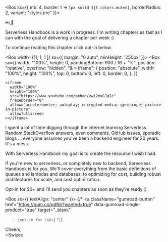 
<Box sx={{
          mb: 4,
          border: t => `1px solid ${t.colors.muted}`,
          borderRadius: 2,
          variant: "styles.pre"
        }}>

Hi,👋

Serverless Handbook is a work in progress. I'm writing chapters as fast as I can with the goal of delivering a chapter per week :)

To continue reading this chapter click opt-in below.

<Box width={[1, 1, 1 ]} sx={{ margin: "0 auto", minHeight: '250px' }}>
  <Box
    sx={{
      width: "100%",
      height: 0,
      paddingBottom: 900 / 16 + "%",
      position: "relative",
      overflow: "hidden",
      "& > iframe": {
        position: "absolute",
        width: "100%",
        height: "100%",
        top: 0,
        bottom: 0,
        left: 0,
        border: 0,
      },
    }}
  >
    <iframe
      width="100%"
      height="100%"
      src="https://www.youtube.com/embed/zwi2mxGJgIc"
      frameborder="0"
      allow="accelerometer; autoplay; encrypted-media; gyroscope; picture-in-picture"
      allowfullscreen
    ></iframe>
  </Box>
</Box>

I spent a lot of time digging through the internet learning Serverless. Random StackOverflow answers, even comments, GitHub issues, sporadic blogs ... everyone assumes you've been a backend engineer for 20 years. It's a mess.

With Serverless Handbook my goal is to create the resource I wish I had.

If you're new to serverless, or completely new to backend, Serverless Handbook is for you. We'll cover everything from the basic definitions of queues and lambdas and databases, to optimizing for cost, building robust architectures for scale, and cost optimization.

Opt-in for \$0+ and I'll send you chapters as soon as they're ready :)

<Box sx={{ textAlign: "center" }}>
  <GumroadOverlay price="0" code="qdNn" text="opt-in for \$0+" useCoupon={false} />
  {/* <a
    className="gumroad-button"
    href="https://gum.co/qdNn?wanted=true"
    data-gumroad-single-product="true"
    target="_blank"
  >{`opt-in for \$0+`}</a> */}
</Box>

Cheers,<br/>
~Swizec

</Box>
